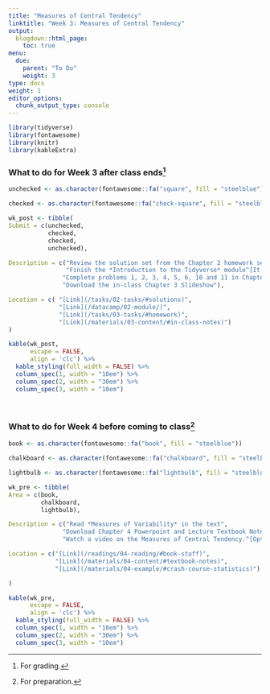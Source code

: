 ```yaml
---
title: "Measures of Central Tendency"
linktitle: "Week 3: Measures of Central Tendency"
output:
  blogdown::html_page:
    toc: true
menu:
  due:
    parent: "To Do"
    weight: 3
type: docs
weight: 1
editor_options: 
  chunk_output_type: console
---
```


```r
library(tidyverse)
library(fontawesome)
library(knitr)
library(kableExtra)
```

### What to do for Week 3 after class ends^[For grading.]

```r
unchecked <- as.character(fontawesome::fa("square", fill = "steelblue"))

checked <- as.character(fontawesome::fa("check-square", fill = "steelblue"))

wk_post <- tibble(
Submit = c(unchecked,
           checked,
           checked,
           unchecked),

Description = c("Review the solution set from the Chapter 2 homework set",
                "Finish the *Introduction to the Tidyverse* module^[It is advised that you complete the *Introduction to R* module first]",
               "Complete problems 1, 2, 3, 4, 5, 6, 10 and 11 in Chapter 3",
               "Download the in-class Chapter 3 Slideshow"),

Location = c( "[Link](/tasks/02-tasks/#solutions)",
              "[Link](/datacamp/02-module/)",
              "[Link](/tasks/03-tasks/#homework)",
              "[Link](/materials/03-content/#in-class-notes)")
)
```

```r
kable(wk_post, 
      escape = FALSE,
      align = 'clc') %>%
  kable_styling(full_width = FALSE) %>%
  column_spec(1, width = "10em") %>%
  column_spec(2, width = "30em") %>%
  column_spec(3, width = "10em")
```

<br />

### What to do for Week 4 before coming to class^[For preparation.]

```r
book <- as.character(fontawesome::fa("book", fill = "steelblue"))

chalkboard <- as.character(fontawesome::fa("chalkboard", fill = "steelblue"))

lightbulb <- as.character(fontawesome::fa("lightbulb", fill = "steelblue"))

wk_pre <- tibble(
Area = c(book, 
         chalkboard, 
         lightbulb),

Description = c("Read *Measures of Variability* in the text",
               "Download Chapter 4 Powerpoint and Lecture Textbook Notes",
               "Watch a video on the Measures of Central Tendency.^[Optional but recommended.]"),

Location = c("[Link](/readings/04-reading/#book-stuff)", 
             "[Link](/materials/04-content/#textbook-notes)",
             "[Link](/materials/04-example/#crash-course-statistics)")

)

```

```r
kable(wk_pre, 
      escape = FALSE,
      align = 'clc') %>%
  kable_styling(full_width = FALSE) %>%
  column_spec(1, width = "10em") %>%
  column_spec(2, width = "30em") %>%
  column_spec(3, width = "10em")
```
